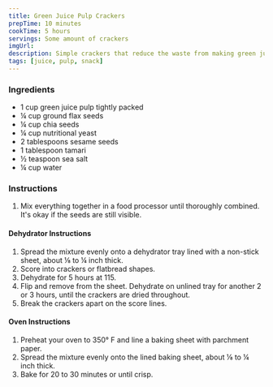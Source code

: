 ```yaml
---
title: Green Juice Pulp Crackers
prepTime: 10 minutes
cookTime: 5 hours
servings: Some amount of crackers
imgUrl:
description: Simple crackers that reduce the waste from making green juices
tags: [juice, pulp, snack]
---
```


### Ingredients

- 1 cup green juice pulp tightly packed
- ¼ cup ground flax seeds
- ¼ cup chia seeds
- ¼ cup nutritional yeast
- 2 tablespoons sesame seeds
- 1 tablespoon tamari
- ½ teaspoon sea salt
- ¼ cup water

### Instructions

1. Mix everything together in a food processor until thoroughly combined. It's okay if the seeds are still visible.

#### Dehydrator Instructions

1. Spread the mixture evenly onto a dehydrator tray lined with a non-stick sheet, about ⅛ to ¼ inch thick.
1. Score into crackers or flatbread shapes.
1. Dehydrate for 5 hours at 115.
1. Flip and remove from the sheet. Dehydrate on unlined tray for another 2 or 3 hours, until the crackers are dried throughout.
1. Break the crackers apart on the score lines.

#### Oven Instructions

1. Preheat your oven to 350° F and line a baking sheet with parchment paper.
1. Spread the mixture evenly onto the lined baking sheet, about ⅛ to ¼ inch thick.
1. Bake for 20 to 30 minutes or until crisp.
